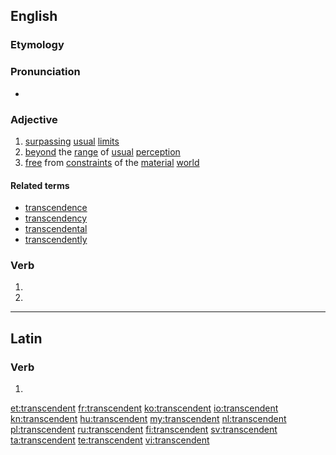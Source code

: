 ==English==

===Etymology===
{{suffix|transcend|ent}}

===Pronunciation===
* {{IPA|/tɹænˈsɛndɛnt/}}

===Adjective===
{{en-adj}}

# [[surpass]]ing [[usual]] [[limit]]s
# [[beyond]] the [[range]] of [[usual]] [[perception]]
# [[free]] from [[constraint]]s of the [[material]] [[world]]

====Related terms====
* [[transcendence]]
* [[transcendency]]
* [[transcendental]]
* [[transcendently]]

===Verb===
{{fr-verb-form}}

# {{conjugation of|transcender||3|p|pres|ind|lang=fr}}
# {{conjugation of|transcender||3|p|pres|sub|lang=fr}}

----

==Latin==

===Verb===
{{la-verb-form|transcendent}}

# {{conjugation of|transcendo|transcendō|3|p|fut|act|ind|lang=la}}

[[et:transcendent]]
[[fr:transcendent]]
[[ko:transcendent]]
[[io:transcendent]]
[[kn:transcendent]]
[[hu:transcendent]]
[[my:transcendent]]
[[nl:transcendent]]
[[pl:transcendent]]
[[ru:transcendent]]
[[fi:transcendent]]
[[sv:transcendent]]
[[ta:transcendent]]
[[te:transcendent]]
[[vi:transcendent]]